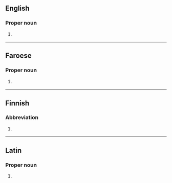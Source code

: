 {{also|matt|Matt|mAtt|mätt|mått}}
==English==

===Proper noun===
{{en-proper noun}}

# {{lb|en|biblical}} {{abbreviation of|Matthew|lang=en}}

----

==Faroese==

===Proper noun===
{{head|fo|proper noun}}

# {{lb|fo|biblical}} {{abbreviation of|Matteusar evangeliið|lang=fo}} {{gloss|Gospel of Matthew}}

----

==Finnish==

===Abbreviation===
{{rfc-header|Abbreviation}}
{{fi-abbr}}

# {{lb|fi|Bible}} {{w|Matteuksen evankeliumi|lang=fi}} {{gloss|Gospel of Matthew}}

----

==Latin==

===Proper noun===
{{la-proper noun|Matt.|g=m|indecl=1}}

# {{abbreviation of|Matthaeus|lang=la}}